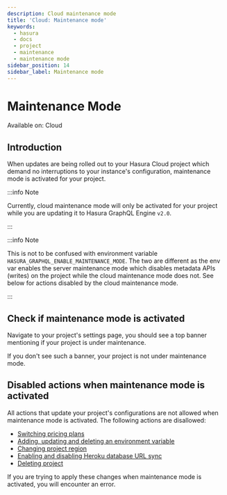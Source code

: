 ```yaml
---
description: Cloud maintenance mode
title: 'Cloud: Maintenance mode'
keywords:
  - hasura
  - docs
  - project
  - maintenance
  - maintenance mode
sidebar_position: 14
sidebar_label: Maintenance mode
---
```



# Maintenance Mode

<div className='badge badge--primary heading-badge'>Available on: Cloud</div>

## Introduction

When updates are being rolled out to your Hasura Cloud project which demand no interruptions to your instance's
configuration, maintenance mode is activated for your project.

:::info Note

Currently, cloud maintenance mode will only be activated for your project while you are updating it to Hasura GraphQL
Engine `v2.0`.

:::

:::info Note

This is not to be confused with environment variable `HASURA_GRAPHQL_ENABLE_MAINTENANCE_MODE`. The two are different as
the env var enables the server maintenance mode which disables metadata APIs (writes) on the project while the cloud
maintenance mode does not. See below for actions disabled by the cloud maintenance mode.

:::

## Check if maintenance mode is activated

Navigate to your project's settings page, you should see a top banner mentioning if your project is under maintenance.

<Thumbnail src='/img/projects/maintenance-mode.png' alt='Project with maintenance mode activated' />

If you don't see such a banner, your project is not under maintenance mode.

## Disabled actions when maintenance mode is activated

All actions that update your project's configurations are not allowed when maintenance mode is activated. The following
actions are disallowed:

- [Switching pricing plans](/projects/pricing.mdx)
- [Adding, updating and deleting an environment variable](/projects/env-vars.mdx)
- [Changing project region](/projects/regions.mdx)
- [Enabling and disabling Heroku database URL sync](/projects/heroku-url-sync.mdx)
- [Deleting project](/projects/delete.mdx)

If you are trying to apply these changes when maintenance mode is activated, you will encounter an error.
